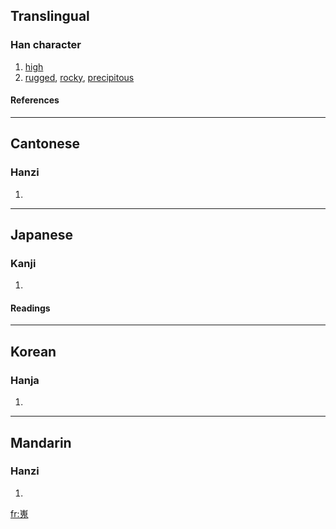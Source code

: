 ==Translingual==
===Han character===
{{Han char|rn=46|rad=山|as=10|sn=13|four=2221<sub>3</sub>|canj=山竹山戈 (UHUI)}}
# [[high]]
# [[rugged]], [[rocky]], [[precipitous]]
====References====
{{Han ref|kx=0317.350|dkj=08355|dj=0618.050|hdz=10787.150|uh=5D6C|ud=23916|bh=DD52|bd=56658}}
----
==Cantonese==
===Hanzi===
{{yue-hanzi|jyut=|y=ngai4}}
# {{defn|Cantonese}}
----
==Japanese==
===Kanji===
{{ja-kanji|grade=|rs=山10}}
# {{defn|Japanese}} 
====Readings====
{{ja-readings|on=[[かい]] (kai), [[がい]] (gai), [[ぎ]] (gi)|kun=[[たかい]] (takai)}}
----
==Korean==
===Hanja===
{{ko-hanja|hangeul=외|rv=oe|mr=oe}}
# {{defn|Korean}}
----
==Mandarin==
===Hanzi===
{{cmn-hanzi|pin=[[wéi]] (wei2)|wg=wei<sup>2</sup>}}
# {{defn|Mandarin}}

[[fr:嵬]]